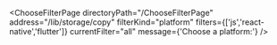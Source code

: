 


<ChooseFilterPage
    directoryPath="/ChooseFilterPage"
    address="/lib/storage/copy"
    filterKind="platform"
    filters={['js','react-native','flutter']}
    currentFilter="all"
    message={'Choose a platform:'}
/>
